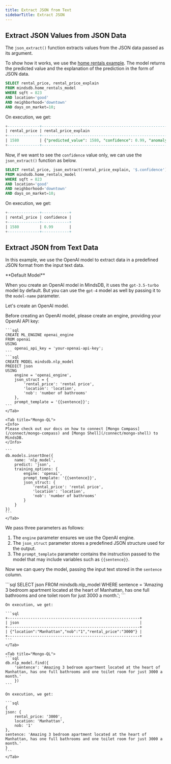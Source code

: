```yaml
---
title: Extract JSON from Text
sidebarTitle: Extract JSON
---
```


## Extract JSON Values from JSON Data

The `json_extract()` function extracts values from the JSON data passed as its argument.

To show how it works, we use the [home rentals example](/sql/tutorials/home-rentals). The model returns the predicted value and the explanation of the prediction in the form of JSON data.

```sql
SELECT rental_price, rental_price_explain
FROM mindsdb.home_rentals_model
WHERE sqft = 823
AND location='good'
AND neighborhood='downtown'
AND days_on_market=10;
```

On execution, we get:

```sql
+--------------+-----------------------------------------------------------------------------------------------------------------------------------------------+
| rental_price | rental_price_explain                                                                                                                          |
+--------------+-----------------------------------------------------------------------------------------------------------------------------------------------+
| 1580         | {"predicted_value": 1580, "confidence": 0.99, "anomaly": null, "truth": null, "confidence_lower_bound": 1490, "confidence_upper_bound": 1670} |
+--------------+-----------------------------------------------------------------------------------------------------------------------------------------------+
```

Now, if we want to see the `confidence` value only, we can use the `json_extract()` function as below.

```sql
SELECT rental_price, json_extract(rental_price_explain, '$.confidence') AS confidence
FROM mindsdb.home_rentals_model
WHERE sqft = 823
AND location='good'
AND neighborhood='downtown'
AND days_on_market=10;
```

On execution, we get:

```sql
+--------------+------------+
| rental_price | confidence |
+--------------+------------+
| 1580         | 0.99       |
+--------------+------------+
```

## Extract JSON from Text Data

In this example, we use the OpenAI model to extract data in a predefined JSON format from the input text data.

<Info>
**Default Model**

When you create an OpenAI model in MindsDB, it uses the `gpt-3.5-turbo` model by default. But you can use the `gpt-4` model as well by passing it to the `model-name` parameter.
</Info>

Let's create an OpenAI model.

<Tabs>
    <Tab title="SQL">
    Before creating an OpenAI model, please create an engine, providing your OpenAI API key:

    ```sql
    CREATE ML_ENGINE openai_engine
    FROM openai
    USING
        openai_api_key = 'your-openai-api-key';
    ```
    ```sql
    CREATE MODEL mindsdb.nlp_model
    PREDICT json
    USING
        engine = 'openai_engine',
        json_struct = {
            'rental_price': 'rental price',
            'location': 'location',
            'nob': 'number of bathrooms'
        },
        prompt_template = '{{sentence}}';
    ```
    </Tab>

    <Tab title="Mongo-QL">
    <Info>
    Please check out our docs on how to connect [Mongo Compass](/connect/mongo-compass) and [Mongo Shell](/connect/mongo-shell) to MindsDB.
    </Info>

    ```
    db.models.insertOne({
        name: 'nlp_model',
        predict: 'json',
        training_options: {
            engine: 'openai',
            prompt_template: '{{sentence}}',
            json_struct: {
                'rental_price': 'rental price',
                'location': 'location',
                'nob': 'number of bathrooms'
            }
        }
    })
    ```
    </Tab>
</Tabs>

We pass three parameters as follows:

1. The `engine` parameter ensures we use the OpenAI engine.
2. The `json_struct` parameter stores a predefined JSON structure used for the output.
3. The `prompt_template` parameter contains the instruction passed to the model that may include variables such as `{{sentence}}`.

Now we can query the model, passing the input text stored in the `sentence` column.

<Tabs>
    <Tab title="SQL">
    ```sql
    SELECT json
    FROM mindsdb.nlp_model
    WHERE sentence = 'Amazing 3 bedroom apartment located at the heart of Manhattan, has one full bathrooms and one toilet room for just 3000 a month.';
    ```

    On execution, we get:

    ```sql
    +----------------------------------------------------------+
    | json                                                     |
    +----------------------------------------------------------+
    | {"location":"Manhattan","nob":"1","rental_price":"3000"} |
    +----------------------------------------------------------+
    ```
    </Tab>
    
    <Tab title="Mongo-QL">
    ```sql
    db.nlp_model.find({
        'sentence': 'Amazing 3 bedroom apartment located at the heart of Manhattan, has one full bathrooms and one toilet room for just 3000 a month.'
        })
    ```

    On execution, we get:

    ```sql
    {
    json: {
        rental_price: '3000',
        location: 'Manhattan',
        nob: '1'
    },
    sentence: 'Amazing 3 bedroom apartment located at the heart of Manhattan, has one full bathrooms and one toilet room for just 3000 a month.'
    }
    ```
    </Tab>
</Tabs>
